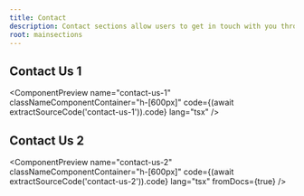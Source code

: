 ```yaml
---
title: Contact
description: Contact sections allow users to get in touch with you through a form or other contact methods. They are essential for gathering user feedback, inquiries, and support requests.
root: mainsections
---
```



## Contact Us 1

<ComponentPreview
  name="contact-us-1"
  classNameComponentContainer="h-[600px]"
  code={(await extractSourceCode('contact-us-1')).code}
  lang="tsx"
/>

## Contact Us 2

<ComponentPreview
  name="contact-us-2"
  classNameComponentContainer="h-[600px]"
  code={(await extractSourceCode('contact-us-2')).code}
  lang="tsx"
  fromDocs={true}
/>